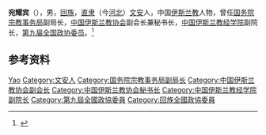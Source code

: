 '''宛耀宾'''（{{bd|1932年|5月9日|2006年|1月19日}}），男，[[回族|回族]]，[[直隶|直隶]]（今[[河北|河北]]）[[文安县|文安]]人，中国[[伊斯兰教|伊斯兰教]]人物，曾任[[国务院宗教事务局|国务院宗教事务局]]副局长，[[中国伊斯兰教协会|中国伊斯兰教协会]]副会长兼秘书长，[[中国伊斯兰教经学院|中国伊斯兰教经学院]]副院长，[[第九届全国政协委员|第九届全国政协委员]]。<ref>{{Cite book|title=中华人民共和国职官志|author=何虎生, 李耀东, 向常福主编|publisher=中国社会出版社|year=2003|isbn=9787800883934|location=北京|pages=}}</ref>

== 参考资料 ==
{{reflist}}

{{中华人民共和国官员小作品}}
{{Navboxes 
| title  = 宛耀宾在[[中国伊斯兰教协会|中国伊斯兰教协会]]的职务
| list1  =
{{中国伊斯兰教协会第六届委员会}}
{{中国伊斯兰教协会第七届委员会}}
}}

{{Authority control}}
{{DEFAULTSORT:Wan宛}}
[[Category:宛姓|Yao]]
[[Category:文安人|Category:文安人]]
[[Category:国务院宗教事务局副局长|Category:国务院宗教事务局副局长]]
[[Category:中国伊斯兰教协会副会长|Category:中国伊斯兰教协会副会长]]
[[Category:中国伊斯兰教协会秘书长|Category:中国伊斯兰教协会秘书长]]
[[Category:中国伊斯兰教经学院副院长|Category:中国伊斯兰教经学院副院长]]
[[Category:第九屆全國政協委員|Category:第九屆全國政協委員]]
[[Category:回族全國政協委員|Category:回族全國政協委員]]